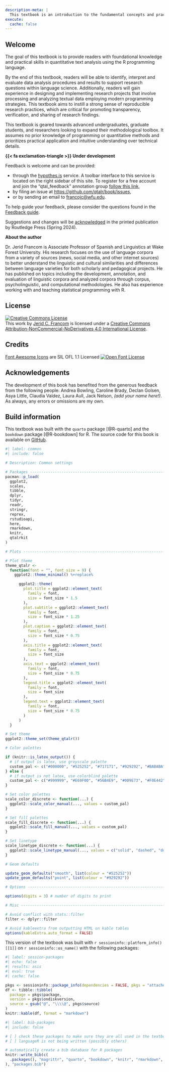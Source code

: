 ```yaml
---
description-meta: | 
  This textbook is an introduction to the fundamental concepts and practical programming skills from Data Science that are increasingly employed in a variety of language-centered fields and sub-fields applied to the task of quantitative text analysis. It is geared towards advanced undergraduates, graduate students, and researchers looking to expand their methodological toolbox.
execute: 
  cache: false
---
```


<!--

Content:

- [ ] Shoot for 5k words per chapter (12*5k = 60k words)

- [ ] Add these to 'Consider this' or 'Dive deeper' sections.
- [ ] [plausible](https://plausible.io/) is a privacy-conscious alternative to Google Analytics (paid service, or self-hosted)
- [ ] Review chapter prose for use of active and passive voice. A balance should be struck.

Exercises:

- [ ] Change the 'Swirl lesson' to 'Tutorials' and remove the language about loading and running `swirl()`. Being that the lessons are online, I may switch from Swirl to `learnr` or `tutorial.helpers` (see <https://ppbds.github.io/tutorial.helpers/index.html>)
- [ ] Change lab names to reflect the task in a more inviting hands-on way. For example, "Dataset manipulation: tokenization and joining datasets" could become "Consumer Reviews of Amazon Products for sentiment analysis".
- [ ] Change recipe and lab numbering to mimic the chapter numbering. That is instead of Preface (Ch. 0) Recipe #1 and Lab #1 --change to Recipe #0 and Lab #0? Then chapter 1 will have Recipe and Lab #1 and so on.
- [ ] Decide on keeping/ dropping the 'technical questions' and then reformatting the questions section (as in Contributing chapter)

Formatting:
- [x] Change images and figures (plots) to greyscale (no color)
- [x] Change hand-drawn figures to drawio pngs
- [ ] Update images to high-res, greyscale, and add alt text (see @fig-summaries-boxplots-belc)
- [ ] Add indexing to the key terms in the book (can Quarto do HTML indexing?)
- [ ] Fix package info listing --for all packages used in the book.
- [ ] Add a section on how to cite the book.
- [ ] Add citations for data/ datasets used in the book.
- [ ] Add a section on how to report errors in the book.
- [ ] Add appropriate creative commons license for the web book.

- [ ] (?) Change the `|>` pipe to `%>%` pipe in all code chunks
  - Reasoning: `%>%` is more flexible to use and is more common in the R community. It does, however, require the `magrittr` package to be loaded.


- [ ] Global: object naming conventions
- [ ] Object types:
    - _tbl or _df for tibbles and data frames?
    - _vec for vectors? or _num, _chr?
    - _mod for models? or _fit?
    - _lst for lists?
    - + other conventions? _tdm, 
  - [ ] Object content: 
    - _spk_ for spoken data?
    - _wrt_ for written data?
    - _tok_ for tokenized data?
    - _lem_ for lemmatized data?
    - _pos_ for part-of-speech tagged data?
    - + other conventions? _trn_ for training data? _tst_ for test data?

-->

## Welcome {.unnumbered .unlisted}

The goal of this textbook is to provide readers with foundational knowledge and practical skills in quantitative text analysis using the R programming language. 

By the end of this textbook, readers will be able to identify, interpret and evaluate data analysis procedures and results to support research questions within language science. Additionally, readers will gain experience in designing and implementing research projects that involve processing and analyzing textual data employing modern programming strategies. This textbook aims to instill a strong sense of reproducible research practices, which are critical for promoting transparency, verification, and sharing of research findings.

This textbook is geared towards advanced undergraduates, graduate students, and researchers looking to expand their methodological toolbox. It assumes no prior knowledge of programming or quantitative methods and prioritizes practical application and intuitive understanding over technical details. 

::: {.content-visible when-format="html"}
::: {.callout}
**{{< fa exclamation-triangle >}} Under development**

Feedback is welcome and can be provided:

- through the [hypothes.is](https://web.hypothes.is/) service. A toolbar interface to this service is located on the right sidebar of this site. To register for a free account and join the "qtal_feedback" annotation group [follow this link](https://hypothes.is/groups/wppaYKxy/qtal-feedback), 
- by filing an issue at <https://github.com/qtalr/book/issues>,
- or by sending an email to <francojc@wfu.edu>.

To help guide your feedback, please consider the questions found in the [Feedback guide](#feedback-appendix).

Suggestions and changes will be [acknowledged](#sec-acknowledgements) in the printed publication by Routledge Press (Spring 2024).
:::
:::

**About the author**

Dr. Jerid Francom is Associate Professor of Spanish and Linguistics at Wake Forest University. His research focuses on the use of language corpora from a variety of sources (news, social media, and other internet sources) to better understand the linguistic and cultural similarities and differences between language varieties for both scholarly and pedagogical projects. He has published on topics including the development, annotation, and evaluation of linguistic corpora and analyzed corpora through corpus, psycholinguistic, and computational methodologies. He also has experience working with and teaching statistical programming with R.

## License {.unnumbered}

<a rel="license" href="http://creativecommons.org/licenses/by-nc-nd/4.0/"><img alt="Creative Commons License" style="border-width:0" src="https://i.creativecommons.org/l/by-nc-nd/4.0/88x31.png" /></a><br />This work by [Jerid C. Francom](https://francojc.github.io/) is licensed under a <a rel="license" href="http://creativecommons.org/licenses/by-nc-nd/4.0/">Creative Commons Attribution-NonCommercial-NoDerivatives 4.0 International License</a>.

## Credits {.unnumbered}

<!--SIL Open Font License-->
[Font Awesome Icons](https://fontawesome.com/) are SIL OFL 1.1 Licensed
<a rel="license" href="https://scripts.sil.org/OFL">
<img alt="Open Font License" border="0"
src="assets/images/ofl-bw.png"/></a>
<!--/SIL Open Font License-->

## Acknowledgements {#acknowledgements .unnumbered}

The development of this book has benefited from the generous feedback from the following people: Andrea Bowling, Caroline Brady, Declan Golsen, Asya Little, Claudia Valdez, Laura Aull, Jack Nelson, *(add your name here!)*. As always, any errors or omissions are my own.

## Build information {.unnumbered}

This textbook was built with the `quarto` package [@R-quarto] and the `bookdown` package [@R-bookdown] for R. The source code for this book is available on [GitHub](https://github.com/qtalr/book).

```r
#| label: common
#| include: false

# Description: Common settings

# Packages ---------------------------------------------------------------
pacman::p_load(
  ggplot2,
  scales,
  tibble,
  dplyr,
  tidyr,
  readr,
  stringr,
  reprex,
  rstudioapi,
  here,
  rmarkdown,
  knitr,
  qtalrkit
)

# Plots ------------------------------------------------------------------

# Plot theme
theme_qtalr <-
  function(font = "", font_size = 9) {
    ggplot2::theme_minimal() %+replace%

      ggplot2::theme(
        plot.title = ggplot2::element_text(
          family = font,
          size = font_size * 1.5
        ),
        plot.subtitle = ggplot2::element_text(
          family = font,
          size = font_size * 1.25
        ),
        plot.caption = ggplot2::element_text(
          family = font,
          size = font_size * 0.75
        ),
        axis.title = ggplot2::element_text(
          family = font,
          size = font_size
        ),
        axis.text = ggplot2::element_text(
          family = font,
          size = font_size * 0.75
        ),
        legend.title = ggplot2::element_text(
          family = font,
          size = font_size
        ),
        legend.text = ggplot2::element_text(
          family = font,
          size = font_size * 0.75
        )
      )
  }

# Set theme
ggplot2::theme_set(theme_qtalr())

# Color palettes

if (knitr::is_latex_output()) {
  # if output is latex, use greyscale palette
  custom_pal <- c("#000000", "#525252", "#717171", "#929292", "#BABABA", "#DADADA") # print palette
} else {
  # if output is not latex, use colorblind palette
  custom_pal <- c("#999999", "#E69F00", "#56B4E9", "#009E73", "#F0E442", "#0072B2", "#D55E00", "#CC79A7") # colorblind palette
}

# Set color palettes
scale_color_discrete <- function(...) {
  ggplot2::scale_color_manual(..., values = custom_pal)
}

# Set fill palettes
scale_fill_discrete <- function(...) {
  ggplot2::scale_fill_manual(..., values = custom_pal)
}

# Set linetype
scale_linetype_discrete <- function(...) {
  ggplot2::scale_linetype_manual(..., values = c("solid", "dashed", "dotted", "dotdash", "longdash", "twodash"))
}

# Geom defaults

update_geom_defaults("smooth", list(colour = "#525252"))
update_geom_defaults("point", list(colour = "#929292"))

# Options ----------------------------------------------------------------

options(digits = 3) # number of digits to print

# Misc -------------------------------------------------------------------

# Avoid conflict with stats::filter
filter <- dplyr::filter

# Avoid kableextra from outputting HTML on kable tables
options(kableExtra.auto_format = FALSE)
```

This version of the textbook was built with `r sessioninfo::platform_info()[[1]]` on `r sessioninfo::os_name()` with the following packages: 

```r
#| label: session-packages
#| echo: false
#| results: asis
#| eval: true
#| cache: false

pkgs <- sessioninfo::package_info(dependencies = FALSE, pkgs = "attached")
df <- tibble::tibble(
  package = pkgs$package,
  version = pkgs$ondiskversion,
  source = gsub("@", "\\\\@", pkgs$source)
)
knitr::kable(df, format = "markdown")
```

```r
#| label: bib-packages
#| include: false

# [ ] check these packages to make sure they are all used in the textbook
# [ ] languageR is not being written (possibly others)

# automatically create a bib database for R packages
knitr::write_bib(c(
  .packages(), "magrittr", "quarto", "bookdown", "knitr", "rmarkdown", "languageR", "infer", "rvest", "rsyntax", "rtweet", "tidymodels", "textrecipes", "tidytext", "quanteda.corpora", "qtalrkit", "tinytex", "devtools", "usethis", "swirl", "tidyverse", "broom", "forcats", "purrr", "tibble", "ggplot2", "dplyr", "reprex", "tidyr", "lubridate", "readr", "stringr", "xml2", "stopwords", "workflowr", "ProjectTemplate", "targets", "fs", "rtoot", "effectsize", "sessioninfo", "renv", "devtools", "pkgdown", "TBDBr", "wordbankr", "lingtypology", "pacman", "robotstxt", "readtext", "janeaustenr", "DBI", "dbplyr", "haven", "skimr", "jsonlite", "tokenizers", "cleanNLP", "udpipe", "lexicon", "future", "scales", "word2vec", "wordVectors", "janitor", "ggrepel", "dials", "rsample", "workflows", "parsnip", "tune", "yardstick"
), "packages.bib")
```
